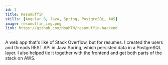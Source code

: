 ```yaml
---
id: 2
title: Resumuffin
skills: [Angular 8, Java, Spring, PostgreSQL, AWS]
image: resumuffin_img.png
link: https://github.com/NoahTN/resumuffin-backend
---
```


A web app that's like of Stack Overflow, but for resumes. 
I created the users and threads REST API in Java Spring, which persisted data in a PostgreSQL layer.
I also helped tie it together with the frontend and get both parts of the stack on AWS.


